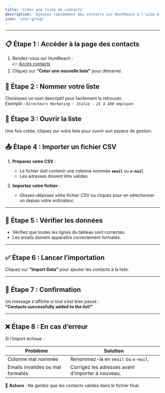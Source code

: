 ```yaml
---
title: 'Créer une liste de contacts'
description: 'Ajoutez rapidement des contacts sur HuntReach à l’aide d’un fichier CSV.'
icon: 'user-group'
---
```


---

## 📋 Étape 1 : Accéder à la page des contacts

1. Rendez-vous sur HuntReach :  
   👉 [Accès contacts](https://app.huntreach.com/dashboard/contacts)
2. Cliquez sur **"Créer une nouvelle liste"** pour démarrer.

## 📝 Étape 2 : Nommer votre liste

Choisissez un nom descriptif pour facilement la retrouver.  
_Exemple : `Directeurs Marketing - Italie - 21 à 100 employés`_

## 📂 Étape 3 : Ouvrir la liste

Une fois créée, cliquez sur votre liste pour ouvrir son espace de gestion.

## 📤 Étape 4 : Importer un fichier CSV

1. **Préparez votre CSV** :

   - Le fichier doit contenir une colonne nommée **`email`** ou **`e-mail`**.
   - Les adresses doivent être valides.

2. **Importez votre fichier** :
   - Glissez-déposez votre fichier CSV ou cliquez pour en sélectionner un depuis votre ordinateur.

---

## 👀 Étape 5 : Vérifier les données

- Vérifiez que toutes les lignes du tableau sont correctes.
- Les emails doivent apparaître correctement formatés.

---

## ✅ Étape 6 : Lancer l’importation

Cliquez sur **"Import Data"** pour ajouter les contacts à la liste.

---

## 🎉 Étape 7 : Confirmation

Un message s'affiche si tout s’est bien passé :  
**"Contacts successfully added to the list!"**

---

## ❌ Étape 8 : En cas d’erreur

Si l’import échoue :

| Problème                         | Solution                                          |
| -------------------------------- | ------------------------------------------------- |
| Colonne mal nommée               | Renommez-la en `email` ou `e-mail`.               |
| Emails invalides ou mal formatés | Corrigez les adresses avant d’importer à nouveau. |

📌 **Astuce** : Ne gardez que les contacts valides dans le fichier final.
